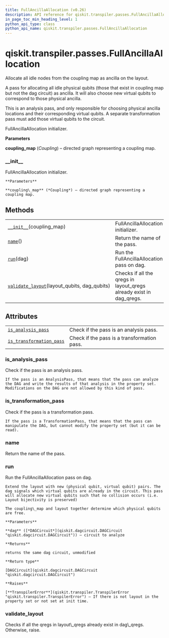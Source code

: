 ```yaml
---
title: FullAncillaAllocation (v0.26)
description: API reference for qiskit.transpiler.passes.FullAncillaAllocation in qiskit v0.26
in_page_toc_min_heading_level: 1
python_api_type: class
python_api_name: qiskit.transpiler.passes.FullAncillaAllocation
---
```


<span id="qiskit-transpiler-passes-fullancillaallocation" />

# qiskit.transpiler.passes.FullAncillaAllocation

<Class id="qiskit.transpiler.passes.FullAncillaAllocation" isDedicatedPage={true} github="https://github.com/qiskit/qiskit/tree/stable/0.17/qiskit/transpiler/passes/layout/full_ancilla_allocation.py" signature="FullAncillaAllocation(*args, **kwargs)" modifiers="class">
  Allocate all idle nodes from the coupling map as ancilla on the layout.

  A pass for allocating all idle physical qubits (those that exist in coupling map but not the dag circuit) as ancilla. It will also choose new virtual qubits to correspond to those physical ancilla.

  <Admonition title="Note" type="note">
    This is an analysis pass, and only responsible for choosing physical ancilla locations and their corresponding virtual qubits. A separate transformation pass must add those virtual qubits to the circuit.
  </Admonition>

  FullAncillaAllocation initializer.

  **Parameters**

  **coupling\_map** (*Coupling*) – directed graph representing a coupling map.

  ### \_\_init\_\_

  <Function id="qiskit.transpiler.passes.FullAncillaAllocation.__init__" signature="__init__(coupling_map)">
    FullAncillaAllocation initializer.

    **Parameters**

    **coupling\_map** (*Coupling*) – directed graph representing a coupling map.
  </Function>

  ## Methods

  |                                                                                                                                                                                    |                                                                       |
  | ---------------------------------------------------------------------------------------------------------------------------------------------------------------------------------- | --------------------------------------------------------------------- |
  | [`__init__`](#qiskit.transpiler.passes.FullAncillaAllocation.__init__ "qiskit.transpiler.passes.FullAncillaAllocation.__init__")(coupling\_map)                                    | FullAncillaAllocation initializer.                                    |
  | [`name`](#qiskit.transpiler.passes.FullAncillaAllocation.name "qiskit.transpiler.passes.FullAncillaAllocation.name")()                                                             | Return the name of the pass.                                          |
  | [`run`](#qiskit.transpiler.passes.FullAncillaAllocation.run "qiskit.transpiler.passes.FullAncillaAllocation.run")(dag)                                                             | Run the FullAncillaAllocation pass on dag.                            |
  | [`validate_layout`](#qiskit.transpiler.passes.FullAncillaAllocation.validate_layout "qiskit.transpiler.passes.FullAncillaAllocation.validate_layout")(layout\_qubits, dag\_qubits) | Checks if all the qregs in layout\_qregs already exist in dag\_qregs. |

  ## Attributes

  |                                                                                                                                                                            |                                             |
  | -------------------------------------------------------------------------------------------------------------------------------------------------------------------------- | ------------------------------------------- |
  | [`is_analysis_pass`](#qiskit.transpiler.passes.FullAncillaAllocation.is_analysis_pass "qiskit.transpiler.passes.FullAncillaAllocation.is_analysis_pass")                   | Check if the pass is an analysis pass.      |
  | [`is_transformation_pass`](#qiskit.transpiler.passes.FullAncillaAllocation.is_transformation_pass "qiskit.transpiler.passes.FullAncillaAllocation.is_transformation_pass") | Check if the pass is a transformation pass. |

  ### is\_analysis\_pass

  <Attribute id="qiskit.transpiler.passes.FullAncillaAllocation.is_analysis_pass">
    Check if the pass is an analysis pass.

    If the pass is an AnalysisPass, that means that the pass can analyze the DAG and write the results of that analysis in the property set. Modifications on the DAG are not allowed by this kind of pass.
  </Attribute>

  ### is\_transformation\_pass

  <Attribute id="qiskit.transpiler.passes.FullAncillaAllocation.is_transformation_pass">
    Check if the pass is a transformation pass.

    If the pass is a TransformationPass, that means that the pass can manipulate the DAG, but cannot modify the property set (but it can be read).
  </Attribute>

  ### name

  <Function id="qiskit.transpiler.passes.FullAncillaAllocation.name" signature="name()">
    Return the name of the pass.
  </Function>

  ### run

  <Function id="qiskit.transpiler.passes.FullAncillaAllocation.run" signature="run(dag)">
    Run the FullAncillaAllocation pass on dag.

    Extend the layout with new (physical qubit, virtual qubit) pairs. The dag signals which virtual qubits are already in the circuit. This pass will allocate new virtual qubits such that no collision occurs (i.e. Layout bijectivity is preserved)

    The coupling\_map and layout together determine which physical qubits are free.

    **Parameters**

    **dag** ([*DAGCircuit*](qiskit.dagcircuit.DAGCircuit "qiskit.dagcircuit.DAGCircuit")) – circuit to analyze

    **Returns**

    returns the same dag circuit, unmodified

    **Return type**

    [DAGCircuit](qiskit.dagcircuit.DAGCircuit "qiskit.dagcircuit.DAGCircuit")

    **Raises**

    [**TranspilerError**](qiskit.transpiler.TranspilerError "qiskit.transpiler.TranspilerError") – If there is not layout in the property set or not set at init time.
  </Function>

  ### validate\_layout

  <Function id="qiskit.transpiler.passes.FullAncillaAllocation.validate_layout" signature="validate_layout(layout_qubits, dag_qubits)" modifiers="static">
    Checks if all the qregs in layout\_qregs already exist in dag\_qregs. Otherwise, raise.
  </Function>
</Class>

